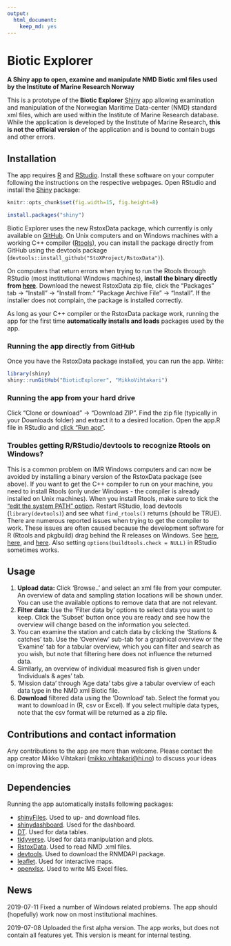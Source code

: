 ```yaml
---
output: 
  html_document: 
    keep_md: yes
---
```

# Biotic Explorer 
**A Shiny app to open, examine and manipulate NMD Biotic xml files used by the Institute of Marine Research Norway**

This is a prototype of the **Biotic Explorer** [Shiny](https://shiny.rstudio.com/) app allowing examination and manipulation of the Norwegian Maritime Data-center (NMD) standard xml files, which are used within the Institute of Marine Research database. While the application is developed by the Institute of Marine Research, **this is not the official version** of the application and is bound to contain bugs and other errors. 

## Installation

The app requires [R](https://www.r-project.org/) and [RStudio](https://www.rstudio.com/). Install these software on your computer following the instructions on the respective webpages. Open RStudio and install the [Shiny](https://shiny.rstudio.com/) package:

```r
knitr::opts_chunk$set(fig.width=15, fig.height=8)
```

```r
install.packages("shiny")
```

Biotic Explorer uses the new RstoxData package, which currently is only available on [GitHub](https://github.com/StoXProject/RstoxData/releases). On Unix computers and on Windows machines with a working C++ compiler ([Rtools](https://cran.r-project.org/bin/windows/Rtools/)), you can install the package directly from GitHub using the devtools package (`devtools::install_github("StoXProject/RstoxData")`). 

On computers that return errors when trying to run the Rtools through RStudio (most institutional Windows machines), **install the binary directly from [here](https://github.com/StoXProject/RstoxData/releases)**. Download the newest RstoxData zip file, click the "Packages" tab -> "Install" -> "Install from:" "Package Archive File" -> "Install". If the installer does not complain, the package is installed correctly.

As long as your C++ compiler or the RstoxData package work, running the app for the first time **automatically installs and loads** packages used by the app. 

### Running the app directly from GitHub

Once you have the RstoxData package installed, you can run the app. Write:

```r
library(shiny)
shiny::runGitHub("BioticExplorer", "MikkoVihtakari")
```

### Running the app from your hard drive

Click "Clone or download" -> "Download ZIP". Find the zip file (typically in your Downloads folder) and extract it to a desired location. Open the app.R file in RStudio and [click "Run app"](https://shiny.rstudio.com/tutorial/written-tutorial/lesson1/).

### Troubles getting R/RStudio/devtools to recognize Rtools on Windows?

This is a common problem on IMR Windows computers and can now be avoided by installing a binary version of the RstoxData package (see above). If you want to get the C++ compiler to run on your machine, you need to install Rtools (only under Windows - the compiler is already installed on Unix machines). When you install Rtools, make sure to tick the ["edit the system PATH" option](http://stat545.com/packages01_system-prep.html). Restart RStudio, load devtools (`library(devtools)`) and see what `find_rtools()` returns (should be TRUE). There are numerous reported issues when trying to get the compiler to work. These issues are often caused because the development software for R (Rtools and pkgbuild) drag behind the R releases on Windows. See [here](https://github.com/r-lib/devtools/issues/1772), [here](https://stackoverflow.com/questions/51830648/rstudio-not-finding-rtools), and [here](https://stackoverflow.com/questions/33103203/rtools-is-not-being-detected-from-rstudio). Also setting `options(buildtools.check = NULL)` in RStudio sometimes works. 

## Usage

1. **Upload data:** Click 'Browse..' and select an xml file from your computer. An overview of data and sampling station locations will be shown under. You can use the available options to remove data that are not relevant.
2. **Filter data:** Use the 'Filter data by' options to select data you want to keep. Click the 'Subset' button once you are ready and see how the overview will change based on the information you selected.
3. You can examine the station and catch data by clicking the 'Stations & catches' tab. Use the 'Overview' sub-tab for a graphical overview or the 'Examine' tab for a tabular overview, which you can filter and search as you wish, but note that filtering here does not influence the returned data.
4. Similarly, an overview of individual measured fish is given under 'Individuals & ages' tab.
5. 'Mission data' through 'Age data' tabs give a tabular overview of each data type in the NMD xml Biotic file.
6. **Download** filtered data using the 'Download' tab. Select the format you want to download in (R, csv or Excel). If you select multiple data types, note that the csv format will be returned as a zip file.

## Contributions and contact information

Any contributions to the app are more than welcome. Please contact the app creator Mikko Vihtakari (<mikko.vihtakari@hi.no>) to discuss your ideas on improving the app.

## Dependencies

Running the app automatically installs following packages:

- [shinyFiles](https://cran.r-project.org/web/packages/shinyFiles/index.html). Used to up- and download files.  
- [shinydashboard](https://cran.r-project.org/web/packages/shinydashboard/index.html). Used for the dashboard.
- [DT](https://cran.r-project.org/web/packages/DT/index.html). Used for data tables.
- [tidyverse](https://cran.r-project.org/web/packages/tidyverse/index.html). Used for data manipulation and plots.
- [RstoxData](https://github.com/StoXProject/RstoxData). Used to read NMD .xml files.
- [devtools](https://cran.r-project.org/web/packages/devtools/index.html). Used to download the RNMDAPI package.
- [leaflet](https://cran.r-project.org/web/packages/leaflet/index.html). Used for interactive maps.
- [openxlsx](https://cran.r-project.org/web/packages/openxlsx/index.html). Used to write MS Excel files. 

## News

2019-07-11 Fixed a number of Windows related problems. The app should (hopefully) work now on most institutional machines. 

2019-07-08 Uploaded the first alpha version. The app works, but does not contain all features yet. This version is meant for internal testing. 
